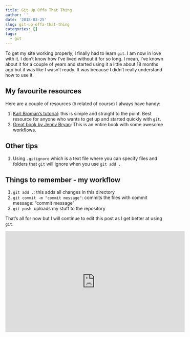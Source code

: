 ```yaml
---
title: Git Up Offa That Thing
author: ''
date: '2018-03-25'
slug: git-up-offa-that-thing
categories: []
tags:
  - git
---
```


To get my site working properly, I finally had to learn `git`. I am now in love with it. I don't know how I've lived without it for so long. I mean, I've known about it for a couple of years and started using it a little about 18 months ago but it was like I wasn't ready. It was because I didn't really understand how to use it. 


## My favourite resources

Here are a couple of resources (`R` related of course) I always have handy:

1. [Karl Broman's tutorial](http://kbroman.org/github_tutorial/): this is simple and straight to the point. Best resource for anyone who wants to get up and started quickly with `git`.
2. [Great book by Jenny Bryan](http://happygitwithr.com): This is an entire book with some awesome workflows.

## Other tips

1. Using `.gitignore` which is a text file where you can specify files and folders that `git` will ignore when you use `git add .`
 
## Things to remember - my workflow

1. `git add .`: this adds all changes in this directory
2. `git commit -m "commit message"`: commits the files with commit message: "commit message"
3. `git push`: uploads my stuff to the repository

That's all for now but I will continue to edit this post as I get better at using `git`.

<iframe width="560" height="315" src="https://www.youtube.com/embed/1_uNMy20qAI" frameborder="0" allow="autoplay; encrypted-media" allowfullscreen></iframe>